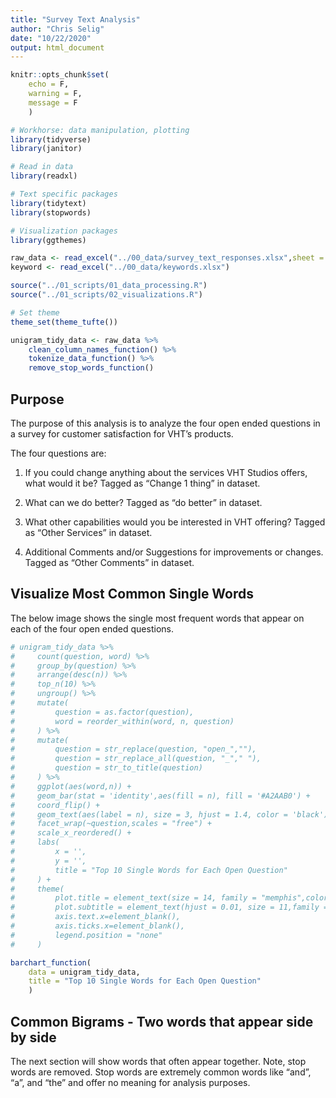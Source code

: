 ```yaml
---
title: "Survey Text Analysis"
author: "Chris Selig"
date: "10/22/2020"
output: html_document
---
```


```r
knitr::opts_chunk$set(
    echo = F,
    warning = F,
    message = F
    )
```

```r
# Workhorse: data manipulation, plotting
library(tidyverse)
library(janitor)

# Read in data
library(readxl)

# Text specific packages
library(tidytext)
library(stopwords)

# Visualization packages
library(ggthemes)
```


```r
raw_data <- read_excel("../00_data/survey_text_responses.xlsx",sheet = "Survey_responses")
keyword <- read_excel("../00_data/keywords.xlsx")
```

```r
source("../01_scripts/01_data_processing.R")
source("../01_scripts/02_visualizations.R")
```

```r
# Set theme
theme_set(theme_tufte())
```


```r
unigram_tidy_data <- raw_data %>% 
    clean_column_names_function() %>% 
    tokenize_data_function() %>% 
    remove_stop_words_function()
```

## Purpose

The purpose of this analysis is to analyze the four open ended questions in a survey for customer satisfaction for VHT's products.

The four questions are:

1. If you could change anything about the services VHT Studios offers, what would it be? Tagged as "Change 1 thing" in dataset.

2. What can we do better? Tagged as "do better" in dataset.

3. What other capabilities would you be interested in VHT offering? Tagged as "Other Services" in dataset.

4. Additional Comments and/or Suggestions for improvements or changes. Tagged as "Other Comments" in dataset.



## Visualize Most Common Single Words


The below image shows the single most frequent words that appear on each of the four open ended questions.

```r
# unigram_tidy_data %>% 
#     count(question, word) %>%
#     group_by(question) %>%
#     arrange(desc(n)) %>%
#     top_n(10) %>% 
#     ungroup() %>% 
#     mutate(
#         question = as.factor(question),
#         word = reorder_within(word, n, question)
#     ) %>% 
#     mutate(
#         question = str_replace(question, "open_",""),
#         question = str_replace_all(question, "_"," "),
#         question = str_to_title(question)
#     ) %>% 
#     ggplot(aes(word,n)) +
#     geom_bar(stat = 'identity',aes(fill = n), fill = '#A2AAB0') +
#     coord_flip() +
#     geom_text(aes(label = n), size = 3, hjust = 1.4, color = 'black') +
#     facet_wrap(~question,scales = "free") +
#     scale_x_reordered() +
#     labs(
#         x = '',
#         y = '',
#         title = "Top 10 Single Words for Each Open Question"
#     ) +
#     theme(
#         plot.title = element_text(size = 14, family = "memphis",color = '#4C586F', face = 'bold'),
#         plot.subtitle = element_text(hjust = 0.01, size = 11,family = "ArnoProLightDisplay"),
#         axis.text.x=element_blank(),
#         axis.ticks.x=element_blank(),
#         legend.position = "none"
#     )

barchart_function(
    data = unigram_tidy_data, 
    title = "Top 10 Single Words for Each Open Question"
    )
```


## Common Bigrams - Two words that appear side by side

The next section will show words that often appear together. Note, stop words are removed. Stop words are extremely common words like "and", "a", and "the" and offer no meaning for analysis purposes.

```r

```

